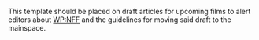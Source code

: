 {{NoteTA|G1=MediaWiki}}{{Documentation subpage}}<!-- 在本行下編輯模板說明 -->
This template should be placed on draft articles for upcoming films to alert editors about [[WP:NFF]] and the guidelines for moving said draft to the mainspace.

<includeonly>{{Sandbox other||<!-- 本行下加入模板的分類 -->
[[Category:草稿名字空間模版]]
}}</includeonly>